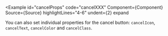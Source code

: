 
<Example
  id="cancelProps"
  code="cancelXXX"
  Component={Component}
  Source={Source}
  highlightLines="4-6"
  undent={2}
  expand
>
  You can also set individual properties for the cancel button: `cancelIcon`,
  `cancelText`, `cancelColor` and `cancelClass`.
</Example>
